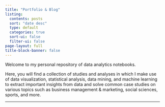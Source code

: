 ```yaml
---
title: "Portfolio & Blog"
listing:
  contents: posts
  sort: "date desc"
  type: default
  categories: true
  sort-ui: false
  filter-ui: false
page-layout: full
title-block-banner: false
---
```



Welcome to my personal repository of data analytics notebooks.

Here, you will find a collection of studies and analyses in which I make use of data visualization, statistical analysis, data mining, and machine learning to extract important insights from data and solve common case studies on various topics such as business management & marketing, social sciences, sports, and more.

---
